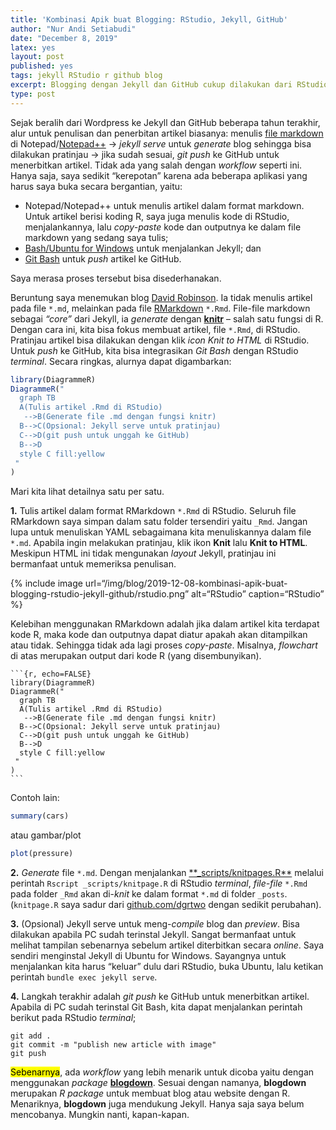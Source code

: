 ```yaml
---
title: 'Kombinasi Apik buat Blogging: RStudio, Jekyll, GitHub'
author: "Nur Andi Setiabudi"
date: "December 8, 2019"
latex: yes
layout: post
published: yes
tags: jekyll RStudio r github blog
excerpt: Blogging dengan Jekyll dan GitHub cukup dilakukan dari RStudio dengan memanfaatkan RMarkdown. Kelebihannya adalah jika dalam artikel kita terdapat kode R, maka kode dan outputnya dapat diatur apakah akan ditampilkan atau tidak. Sehingga tidak ada lagi proses copy-paste dari berbagai aplikasi. 
type: post
---
```


Sejak beralih dari Wordpress ke Jekyll dan GitHub beberapa tahun terakhir, alur untuk penulisan dan penerbitan artikel biasanya: menulis [file markdown](/blog/format-teks-dengan-markdown) di Notepad/[Notepad++](https://notepad-plus-plus.org/) &#8594; *jekyll serve* untuk *generate* blog sehingga bisa dilakukan pratinjau &#8594; jika sudah sesuai, *git push* ke GitHub untuk menerbitkan artikel. Tidak ada yang salah dengan *workflow* seperti ini. Hanya saja, saya sedikit "kerepotan" karena ada beberapa aplikasi yang harus saya buka secara bergantian, yaitu:

* Notepad/Notepad++ untuk menulis artikel dalam format markdown. Untuk artikel berisi koding R, saya juga menulis kode di RStudio, menjalankannya, lalu *copy-paste* kode dan outputnya ke dalam file markdown yang sedang saya tulis;
* [Bash/Ubuntu for Windows](/blog/apa-itu-jekyll-bagaimana-instalasinya-di-windows) untuk menjalankan Jekyll; dan
* [Git Bash](https://git-scm.com/) untuk *push* artikel ke GitHub.

Saya merasa proses tersebut bisa disederhanakan. 

Beruntung saya menemukan blog [David Robinson](http://varianceexplained.org/about/). Ia tidak menulis artikel pada file `*.md`, melainkan pada file [RMarkdown](https://rmarkdown.rstudio.com/) `*.Rmd`. File-file markdown sebagai *"core"* dari Jekyll, ia *generate* dengan [**knitr**](https://yihui.org/knitr/) -- salah satu fungsi di R. Dengan cara ini, kita bisa fokus membuat artikel, file `*.Rmd`, di RStudio. Pratinjau artikel bisa dilakukan dengan klik *icon Knit to HTML* di RStudio. Untuk *push* ke GitHub, kita bisa integrasikan *Git Bash* dengan RStudio *terminal*. Secara ringkas, alurnya dapat digambarkan:

```r
library(DiagrammeR)
DiagrammeR("
  graph TB
  A(Tulis artikel .Rmd di RStudio)
   -->B(Generate file .md dengan fungsi knitr)
  B-->C(Opsional: Jekyll serve untuk pratinjau)
  C-->D(git push untuk unggah ke GitHub)
  B-->D
  style C fill:yellow
 "  
)
```

Mari kita lihat detailnya satu per satu.

**1.** Tulis artikel dalam format RMarkdown `*.Rmd` di RStudio. Seluruh file RMarkdown saya simpan dalam satu folder tersendiri yaitu `_Rmd`. Jangan lupa untuk menuliskan YAML sebagaimana kita menuliskannya dalam file `*.md`. Apabila ingin melakukan pratinjau, klik ikon **Knit** lalu **Knit to HTML**. Meskipun HTML ini tidak mengunakan *layout* Jekyll, pratinjau ini bermanfaat untuk memeriksa penulisan.

{% include image url="/img/blog/2019-12-08-kombinasi-apik-buat-blogging-rstudio-jekyll-github/rstudio.png"
  alt="RStudio" caption="RStudio" %}  
  
Kelebihan menggunakan RMarkdown adalah jika dalam artikel kita terdapat kode R, maka kode dan outputnya dapat diatur apakah akan ditampilkan atau tidak. Sehingga tidak ada lagi proses *copy-paste*. Misalnya, *flowchart* di atas merupakan output dari kode R (yang disembunyikan). 

<pre><code>```{r, echo=FALSE}
library(DiagrammeR)
DiagrammeR("
  graph TB
  A(Tulis artikel .Rmd di RStudio)
   -->B(Generate file .md dengan fungsi knitr)
  B-->C(Opsional: Jekyll serve untuk pratinjau)
  C-->D(git push untuk unggah ke GitHub)
  B-->D
  style C fill:yellow
 "  
)
```</code></pre>

Contoh lain:  

```r
summary(cars)  
```  

atau gambar/plot  

```r
plot(pressure)  
```  

**2.** _Generate_ file `*.md`. Dengan menjalankan [**_scripts/knitpages.R**](https://github.com/nurandi/nurandi.github.io/blob/master/_scripts/knitpages.R) melalui perintah `Rscript _scripts/knitpage.R` di RStudio *terminal*, *file-file* `*.Rmd` pada folder `_Rmd` akan di-*knit* ke dalam format `*.md` di folder `_posts`. (`knitpage.R` saya sadur dari [github.com/dgrtwo](https://github.com/dgrtwo/dgrtwo.github.com/blob/master/_scripts/knitpages.R) dengan sedikit perubahan).

**3.** (Opsional) Jekyll serve untuk meng-*compile* blog dan _preview_. Bisa dilakukan apabila PC sudah terinstal Jekyll. Sangat bermanfaat untuk melihat tampilan sebenarnya sebelum artikel diterbitkan secara *online*. Saya sendiri menginstal Jekyll di Ubuntu for Windows. Sayangnya untuk menjalankan kita harus "keluar" dulu dari RStudio, buka Ubuntu, lalu ketikan perintah `bundle exec jekyll serve`. 

**4.** Langkah terakhir adalah *git push* ke GitHub untuk menerbitkan artikel. Apabila di PC sudah terinstal Git Bash, kita dapat menjalankan perintah berikut pada RStudio *terminal*;

```
git add .
git commit -m "publish new article with image"
git push
```

<mark>Sebenarnya</mark>, ada *workflow* yang lebih menarik untuk dicoba yaitu dengan menggunakan *package* [**blogdown**](https://bookdown.org/yihui/blogdown/). Sesuai dengan namanya, **blogdown** merupakan *R package* untuk membuat blog atau website dengan R. Menariknya, **blogdown** juga mendukung Jekyll. Hanya saja saya belum mencobanya. Mungkin nanti, kapan-kapan.







